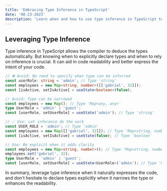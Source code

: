 ```yaml
---
title: 'Embracing Type Inference in TypeScript'
date: '08-23-2023'
description: 'Learn when and how to use type inference in TypeScript to make your code more readable and maintainable.'
---
```


## Leveraging Type Inference

Type inference in TypeScript allows the compiler to deduce the types automatically. But knowing when to explicitly declare types and when to rely on inference is crucial. It can aid in code readability and better express the intent of your code.

```ts
// ❌ Avoid: No need to specify when type can be inferred
const userRole: string = 'admin'; // Type 'string'
const employees = new Map<string, number>([['gabriel', 32]]);
const [isActive, setIsActive] = useState<boolean>(false);

// Avoid: Type can be narrowed
const employees = new Map(); // Type 'Map<any, any>'
type UserRole = 'admin' | 'guest';
const [userRole, setUserRole] = useState('admin'); // Type 'string'

// ✅ Use: Let inference do the work
const USER_ROLE = 'admin'; // Type 'admin'
const employees = new Map([['gabriel', 32]]); // Type 'Map<string, number>'
const [isActive, setIsActive] = useState(false); // Type 'boolean'

// Use: Be explicit when it adds clarity
const employees = new Map<string, number>(); // Type 'Map<string, number>'
employees.set('gabriel', 32);
type UserRole = 'admin' | 'guest';
const [userRole, setUserRole] = useState<UserRole>('admin'); // Type 'UserRole'
```

In summary, leverage type inference when it naturally expresses the code, and don't hesitate to declare types explicitly when it narrows the type or enhances the readability.
